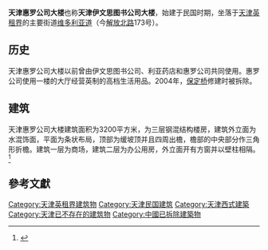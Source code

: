 '''天津惠罗公司大楼'''也称'''天津伊文思图书公司大楼'''，始建于民国时期，坐落于[[天津英租界|天津英租界]]的主要街道[[维多利亚道_(天津)|维多利亚道]]（今[[解放北路_(天津市)|解放北路]]173号）。

== 历史 ==
天津惠罗公司大楼以前曾由伊文思图书公司、利亚药店和惠罗公司共同使用。惠罗公司使用一楼的大厅经营英制的高档生活用品。2004年，[[保定桥|保定桥]]修建时被拆除。

== 建筑 ==
天津惠罗公司大楼建筑面积为3200平方米，为三层钢混结构楼房，建筑外立面为水混饰面，平面为条状布局，顶部为缓坡顶并且四周出檐，檐部的中央部分作三角形折檐。建筑一层为商场，建筑二层为办公用房，外立面开有方窗并以壁柱相隔。<ref>{{Cite web |url=http://www.tianjinwe.com/tianjin/tjcj/201107/t20110710_4029674.html |title=溥仪的高端时尚生活 |access-date=2011-08-07 |archive-date=2016-03-04 |archive-url=https://web.archive.org/web/20160304093204/http://www.tianjinwe.com/tianjin/tjcj/201107/t20110710_4029674.html |dead-url=no }}</ref>

== 參考文獻 ==
<div class="references-small">
<references />
</div>

{{天津解放北路建筑群}}

[[Category:天津英租界建筑物|Category:天津英租界建筑物]]
[[Category:天津民国建筑|Category:天津民国建筑]]
[[Category:天津西式建築|Category:天津西式建築]]
[[Category:天津已不存在的建筑物|Category:天津已不存在的建筑物]]
[[Category:中國已拆除建築物|Category:中國已拆除建築物]]